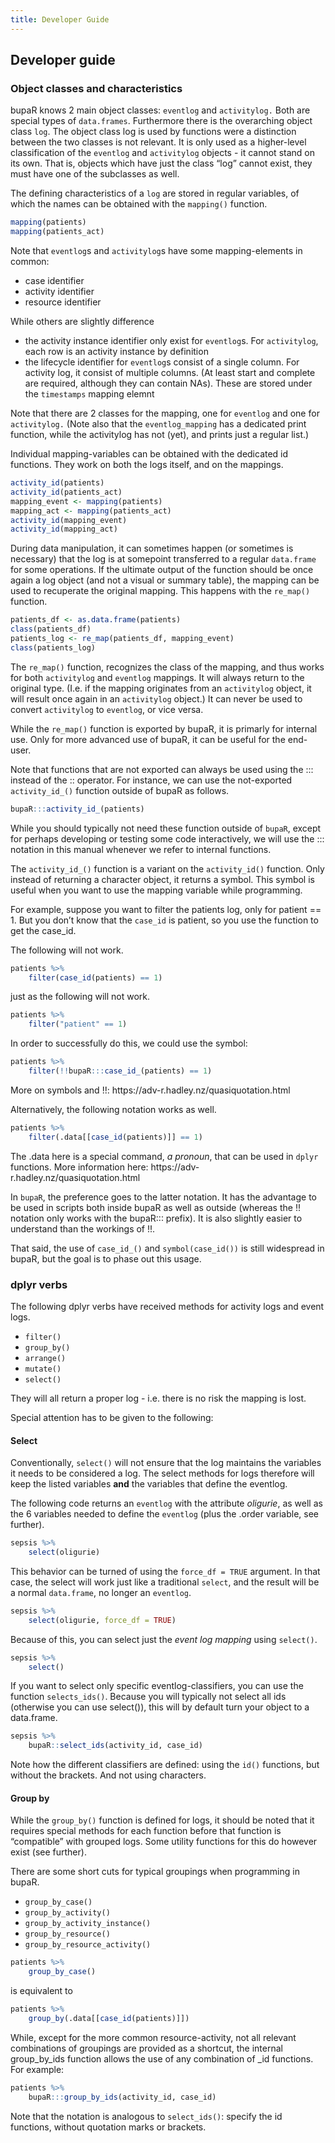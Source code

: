 ```yaml
---
title: Developer Guide
---
```


## Developer guide

### Object classes and characteristics

bupaR knows 2 main object classes: `eventlog` and `activitylog.` Both are special types of `data.frames`. Furthermore there is the overarching object class `log`. The object class log is used by functions were a distinction between the two classes is not relevant. It is only used as a higher-level classification of the `eventlog` and `activitylog` objects - it cannot stand on its own. That is, objects which have just the class "log" cannot exist, they must have one of the subclasses as well. 

The defining characteristics of a `log` are stored in regular variables, of which the names can be obtained with the `mapping()` function.  
```r
mapping(patients)
mapping(patients_act)
```

Note that `eventlog`s and `activitylog`s have some mapping-elements in common: 

- case identifier
- activity identifier
- resource identifier

While others are slightly difference

- the activity instance identifier only exist for `eventlog`s. For `activitylog`, each row is an activity instance by definition
- the lifecycle identifier for `eventlog`s consist of a single column. For activity log, it consist of multiple columns. (At least start and complete are required, although they can contain NAs). These are stored under the `timestamps` mapping elemnt

Note that there are 2 classes for the mapping, one for `eventlog` and one for `activitylog.` (Note also that the `eventlog_mapping` has a dedicated print function, while the activitylog has not (yet), and prints just a regular list.)

Individual mapping-variables can be obtained with the dedicated id functions. They work on both the logs itself, and on the mappings. 

```r
activity_id(patients)
activity_id(patients_act)
mapping_event <- mapping(patients)
mapping_act <- mapping(patients_act)
activity_id(mapping_event)
activity_id(mapping_act)
```

During data manipulation, it can sometimes happen (or sometimes is necessary) that the log is at somepoint transferred to a regular `data.frame` for some operations. If the ultimate output of the function should be once again a log object (and not a visual or summary table), the mapping can be used to recuperate the original mapping. This happens with the `re_map()` function. 

```r
patients_df <- as.data.frame(patients)
class(patients_df)
patients_log <- re_map(patients_df, mapping_event)
class(patients_log)
```

The `re_map()` function, recognizes the class of the mapping, and thus works for both `activitylog` and `eventlog` mappings. It will always return to the original type. (I.e. if the mapping originates from an `activitylog` object, it will result once again in an `activitylog` object.) It can never be used to convert `activitylog` to `eventlog`, or vice versa. 

While the `re_map()` function is exported by bupaR, it is primarly for internal use. Only for more advanced use of bupaR, it can be useful for the end-user. 

Note that functions that are not exported can always be used using the ::: instead of the :: operator. For instance, we can use the not-exported `activity_id_()` function outside of bupaR as follows. 

```r
bupaR:::activity_id_(patients)
```

While you should typically not need these function outside of `bupaR`, except for perhaps developing or testing some code interactively, we will use the ::: notation in this manual whenever we refer to internal functions. 

The `activity_id_()` function is a variant on the `activity_id()` function. Only instead of returning a character object, it returns a symbol. This symbol is useful when you want to use the mapping variable while programming. 

For example, suppose you want to filter the patients log, only for patient == 1. But you don't know that the `case_id` is patient, so you use the function to get the case_id. 

The following will not work.

```r
patients %>%
	filter(case_id(patients) == 1)
```

just as the following will not work. 

```r
patients %>%
	filter("patient" == 1)
```

In order to successfully do this, we could use the symbol:

```r
patients %>%
	filter(!!bupaR:::case_id_(patients) == 1)
```

More on symbols and !!: https://adv-r.hadley.nz/quasiquotation.html

Alternatively, the following notation works as well. 

```r
patients %>%
	filter(.data[[case_id(patients)]] == 1)
```

The .data here is a special command, _a pronoun_, that can be used in `dplyr` functions. More information here: https://adv-r.hadley.nz/quasiquotation.html

In `bupaR`, the preference goes to the latter notation. It has the advantage to be used in scripts both inside bupaR as well as outside (whereas the !! notation only works with the bupaR::: prefix). It is also slightly easier to understand than the workings of !!. 

That said, the use of `case_id_()` and `symbol(case_id())` is still widespread in bupaR, but the goal is to phase out this usage. 

### dplyr verbs

The following dplyr verbs have received methods for activity logs and event logs. 

- `filter()`
- `group_by()`
- `arrange()`
- `mutate()`
- `select()`

They will all return a proper log - i.e. there is no risk the mapping is lost. 

Special attention has to be given to the following: 

#### Select

Conventionally, `select()` will not ensure that the log maintains the variables it needs to be considered a log. The select methods for logs therefore will keep the listed variables __and__ the variables that define the eventlog. 

The following code returns an `eventlog` with the attribute _oligurie_, as well as the 6 variables needed to define the `eventlog` (plus the .order variable, see further). 

```r
sepsis %>%
	select(oligurie)
```

This behavior can be turned of using the `force_df = TRUE` argument. In that case, the select will work just like a traditional `select`, and the result will be a normal `data.frame`, no longer an `eventlog`. 

```r
sepsis %>%
	select(oligurie, force_df = TRUE)
```

Because of this, you can select just the _event log mapping_ using `select()`.

```r
sepsis %>%
	select()
```

If you want to select only specific eventlog-classifiers, you can use the function `selects_ids()`. Because you will typically not select all ids (otherwise you can use select()), this will by default turn your object to a data.frame. 

```r
sepsis %>%
	bupaR::select_ids(activity_id, case_id)
```

Note how the different classifiers are defined: using the `id()` functions, but without the brackets. And not using characters. 

#### Group by

While the `group_by()` function is defined for logs, it should be noted that it requires special methods for each function before that function is "compatible" with grouped logs. Some utility functions for this do however exist (see further). 

There are some short cuts for typical groupings when programming in bupaR. 

- `group_by_case()`
- `group_by_activity()`
- `group_by_activity_instance()`
- `group_by_resource()`
- `group_by_resource_activity()`

```r
patients %>%
	group_by_case()
```

is equivalent to

```r
patients %>%
	group_by(.data[[case_id(patients)]])
```

While, except for the more common resource-activity, not all relevant combinations of groupings are provided as a shortcut, the internal group_by_ids function allows the use of any combination of _id functions. For example: 

```r
patients %>%
	bupaR:::group_by_ids(activity_id, case_id)
```

Note that the notation is analogous to `select_ids()`: specify the id functions, without quotation marks or brackets. 


